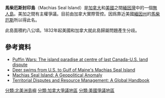 '''馬柴厄斯封印島'''（Machias Seal Island）是[[加拿大|加拿大]]和[[美國|美國]]之間[[緬因灣|緬因灣]]中的一個[[無人島|無人島]]。美加之間有主權爭議。目前由加拿大實際管控。因爲靠近美國[[緬因州|緬因州]]的[[马柴厄斯_(缅因州)|馬柴厄斯]]所以得此名。

此島面積約八公頃。1832年起美國和加拿大就此島歸屬問題產生分歧。

==參考資料==
*[http://news.nationalpost.com/news/canada/a-haven-for-puffins-tranquil-island-off-nova-scotia-is-a-rare-piece-of-disputed-territory-between-canada-and-the-u-s Puffin Wars: The island paradise at centre of last Canada-U.S. land dispute]
*[http://www.cbc.ca/news/canada/new-brunswick/deer-swims-from-u-s-to-gulf-of-maine-s-machias-seal-island-1.2837813 Deer swims from U.S. to Gulf of Maine's Machias Seal Island]
*[https://books.google.com.tw/books?id=vFdjNwAACAAJ&dq=%22Machias+Seal+Island%22&hl=zh-TW&sa=X&ei=2ixhVba-L8bbmAXWkYDgAw&ved=0CB0Q6AEwAA Machias Seal Island: A Geopolitical Anomaly]
*[https://books.google.com.tw/books?id=z5Le627xQLgC&pg=PA168&dq=Machias+Seal+Island&hl=zh-TW&sa=X&ei=vixhVcP1LuHsmAW87YH4DQ&ved=0CCMQ6AEwAQ#v=onepage&q=Machias%20Seal%20Island&f=false Territorial Disputes and Resource Management: A Global Handbook]

[[分類:北美洲島嶼|分類:北美洲島嶼]]
[[分類:加拿大爭議地區|分類:加拿大爭議地區]]
[[分類:美國爭議地區|分類:美國爭議地區]]